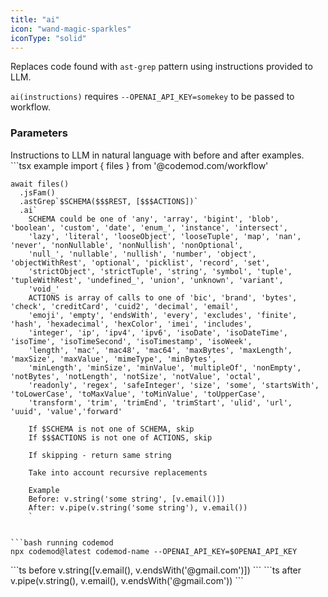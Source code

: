 ```yaml
---
title: "ai"
icon: "wand-magic-sparkles"
iconType: "solid"
---
```


<ResponseField name="ai(instructions)" />

Replaces code found with `ast-grep` pattern using instructions provided to LLM.

<Note>`ai(instructions)` requires `--OPENAI_API_KEY=somekey` to be passed to workflow.</Note>

### Parameters

<ParamField path="instructions" type="string | readonly string[]" required>
Instructions to LLM in natural language with before and after examples.
</ParamField>

<RequestExample>
```tsx example
    import { files } from '@codemod.com/workflow'

    await files()
      .jsFam()
      .astGrep`$SCHEMA($$$REST, [$$$ACTIONS])`
      .ai`
        SCHEMA could be one of 'any', 'array', 'bigint', 'blob', 'boolean', 'custom', 'date', 'enum_', 'instance', 'intersect',
        'lazy', 'literal', 'looseObject', 'looseTuple', 'map', 'nan', 'never', 'nonNullable', 'nonNullish', 'nonOptional',
        'null_', 'nullable', 'nullish', 'number', 'object', 'objectWithRest', 'optional', 'picklist', 'record', 'set',
        'strictObject', 'strictTuple', 'string', 'symbol', 'tuple', 'tupleWithRest', 'undefined_', 'union', 'unknown', 'variant',
        'void_'
        ACTIONS is array of calls to one of 'bic', 'brand', 'bytes', 'check', 'creditCard', 'cuid2', 'decimal', 'email',
        'emoji', 'empty', 'endsWith', 'every', 'excludes', 'finite', 'hash', 'hexadecimal', 'hexColor', 'imei', 'includes',
        'integer', 'ip', 'ipv4', 'ipv6', 'isoDate', 'isoDateTime', 'isoTime', 'isoTimeSecond', 'isoTimestamp', 'isoWeek',
        'length', 'mac', 'mac48', 'mac64', 'maxBytes', 'maxLength', 'maxSize', 'maxValue', 'mimeType', 'minBytes',
        'minLength', 'minSize', 'minValue', 'multipleOf', 'nonEmpty', 'notBytes', 'notLength', 'notSize', 'notValue', 'octal',
        'readonly', 'regex', 'safeInteger', 'size', 'some', 'startsWith', 'toLowerCase', 'toMaxValue', 'toMinValue', 'toUpperCase',
        'transform', 'trim', 'trimEnd', 'trimStart', 'ulid', 'url', 'uuid', 'value','forward'
        
        If $SCHEMA is not one of SCHEMA, skip
        If $$$ACTIONS is not one of ACTIONS, skip

        If skipping - return same string

        Take into account recursive replacements
        
        Example
        Before: v.string('some string', [v.email()])
        After: v.pipe(v.string('some string'), v.email())
        `
```

```bash running codemod
npx codemod@latest codemod-name --OPENAI_API_KEY=$OPENAI_API_KEY
```
</RequestExample>

<ResponseExample>
```ts before
v.string([v.email(), v.endsWith('@gmail.com')])
```
```ts after
v.pipe(v.string(), v.email(), v.endsWith('@gmail.com'))
```
</ResponseExample>
